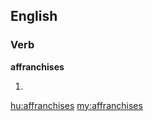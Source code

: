 ==English==

===Verb===
'''affranchises'''

# {{third-person singular of|affranchise}}

[[hu:affranchises]]
[[my:affranchises]]